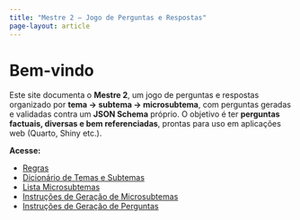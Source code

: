```yaml
---
title: "Mestre 2 — Jogo de Perguntas e Respostas"
page-layout: article
---
```


# Bem-vindo

Este site documenta o **Mestre 2**, um jogo de perguntas e respostas organizado por **tema → subtema → microsubtema**, com perguntas geradas e validadas contra um **JSON Schema** próprio. O objetivo é ter **perguntas factuais, diversas e bem referenciadas**, prontas para uso em aplicações web (Quarto, Shiny etc.).

**Acesse:**

- [Regras](info/regras.md)
- [Dicionário de Temas e Subtemas](info/dicionario_temas_subtemas.md)
- [Lista Microsubtemas](info/lista_microsubtemas.qmd)
- [Instruções de Geração de Microsubtemas](info/instrucoes_geracao_microsubtemas.md)
- [Instruções de Geração de Perguntas](info/instrucoes_geracao_perguntas.md) 

